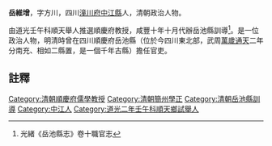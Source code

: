 {{明清人物信息框
| 姓名 =岳維增
| 最高職務 = [[四川|四川]][[岳池縣|岳池縣]][[訓導|訓導]]
| 國家 = 大清
| 籍貫 = [[潼川府|潼川府]][[中江縣|中江縣]]
| 字號 =
| 出生日期 = ？年？月？日
| 逝世日期 = ？年？月？日
| 墓葬 = 
| 配偶 =  
| 親屬 = 曾祖、祖、父，母
| 出身 =道光壬午科順天舉人推選順慶府教授 
| 著作 =  
*
}}
'''岳維增'''{{BD|？年||？年||}}，字方川，四川[[潼川府|潼川府]][[中江縣|中江縣]]人，清朝政治人物。

由道光壬午科順天舉人推選順慶府教授，咸豐十年十月代辦岳池縣訓導<ref>光緒《岳池縣志》卷十職官志</ref>。是一位政治人物，明清時曾在四川順慶府岳池縣（位於今四川東北部，武周[[萬歲通天|萬歲通天]]二年分南充、相如二縣置，是一個千年古縣）擔任官吏。

==註釋==
{{reflist}}

{{清朝人物小作品}}
[[Category:清朝順慶府儒學教授|Category:清朝順慶府儒學教授]]
[[Category:清朝簡州學正|Category:清朝簡州學正]]
[[Category:清朝岳池縣訓導|Category:清朝岳池縣訓導]]
[[Category:中江人|Category:中江人]]
[[Category:道光二年壬午科順天鄉試舉人|Category:道光二年壬午科順天鄉試舉人]]